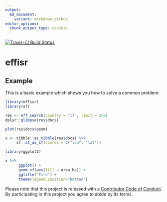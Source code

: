 ```yaml
---
output:
  md_document:
    variant: markdown_github
editor_options:
  chunk_output_type: console
---
```


<!-- README.md is generated from README.Rmd. Please edit that file -->

[![Travis-CI Build Status](https://travis-ci.org/patperu/effisr.svg?branch=master)](https://travis-ci.org/patperu/effisr)


# effisr

## Example

This is a basic example which shows you how to solve a common problem:

```r

library(effisr)
library(sf)

res <- eff_search(country = "IT", limit = 250)
dplyr::glimpse(res$docs)

plot(res$docs$geom)

x <- tibble::as_tibble(res$docs) %>%
     sf::st_as_sf(coords = c("lon", "lat"))
```

```r

library(ggplot2)

x %>%
      ggplot() +
      geom_sf(aes(fill = area_ha)) +
      ggtitle("Fire") +
      theme(legend.position="bottom")

```

Please note that this project is released with a [Contributor Code of Conduct](CONDUCT.md). By participating in this project you agree to abide by its terms.

